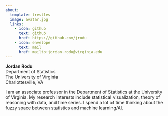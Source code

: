 ```yaml
---
about:
  template: trestles
  image: avatar.jpg
  links:
    - icon: github
      text: github
      href: https://github.com/jrodu
    - icon: envelope
      text: mail
      href: mailto:jordan.rodu@virginia.edu
---
```


**Jordan Rodu**<br> Department of Statistics<br> The University of Virginia<br> Charlottesville, VA

I am an associate professor in the Department of Statistics at the University of Virginia. My research interests include statistical visualization, theory of reasoning with data, and time series. I spend a lot of time thinking about the fuzzy space between statistics and machine learning/AI.

